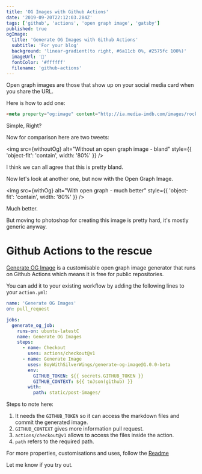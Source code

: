 ```yaml
---
title: 'OG Images with Github Actions'
date: '2019-09-20T22:12:03.284Z'
tags: ['github', 'actions', 'open graph image', 'gatsby']
published: true
ogImage:
  title: 'Generate OG Images with Github Actions'
  subtitle: 'For your blog'
  background: 'linear-gradient(to right, #6a11cb 0%, #2575fc 100%)'
  imageUrl: '🥳'
  fontColor: '#ffffff'
  filename: 'github-actions'
---
```



Open graph images are those that show up on your social media card when you share the URL.

Here is how to add one:

```html
<meta property="og:image" content="http://ia.media-imdb.com/images/rock.jpg" />
```

Simple, Right?

Now for comparison here are two tweets:

<img
  src={withoutOg}
  alt="Without an open graph image - bland"
  style={{ 'object-fit': 'contain', width: '80%' }}
/>

I think we can all agree that this is pretty bland.

Now let's look at another one, but now with the Open Graph Image.

<img
  src={withOg}
  alt="With open graph - much better"
  style={{ 'object-fit': 'contain', width: '80%' }}
/>

Much better.

But moving to photoshop for creating this image is pretty hard, it's mostly generic anyway.

# Github Actions to the rescue

[Generate OG Image](https://github.com/marketplace/actions/generate-og-image) is a customisable open graph image generator that runs on Github Actions which means it is free for public repositories.

You can add it to your existing workflow by adding the following lines to your `action.yml`:

```yml
name: 'Generate OG Images'
on: pull_request

jobs:
  generate_og_job:
    runs-on: ubuntu-latestC
    name: Generate OG Images
    steps:
      - name: Checkout
        uses: actions/checkout@v1
      - name: Generate Image
        uses: BoyWithSilverWings/generate-og-image@1.0.0-beta
        env:
          GITHUB_TOKEN: ${{ secrets.GITHUB_TOKEN }}
          GITHUB_CONTEXT: ${{ toJson(github) }}
        with:
          path: static/post-images/
```

Steps to note here:

1. It needs the `GITHUB_TOKEN` so it can access the markdown files and commit the generated image.
2. `GITHUB_CONTEXT` gives more information pull request.
3. `actions/checkout@v1` allows to access the files inside the action.
4. `path` refers to the required path.

For more properties, customisations and uses, follow the [Readme](https://github.com/marketplace/actions/generate-og-image)

Let me know if you try out.
